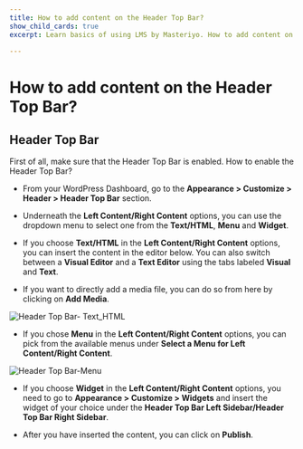 ---
title: How to add content on the Header Top Bar?
show_child_cards: true
excerpt: Learn basics of using LMS by Masteriyo. How to add content on the Header Top Bar.

---

# How to add content on the Header Top Bar?

## Header Top Bar

First of all, make sure that the Header Top Bar is enabled. How to enable the Header Top Bar?

- From your WordPress Dashboard, go to the **Appearance > Customize > Header > Header Top Bar** section.

- Underneath the **Left Content/Right Content** options, you can use the dropdown menu to select one from the **Text/HTML**, **Menu** and **Widget**.

- If you choose **Text/HTML** in the **Left Content/Right Content** options, you can insert the content in the editor below. You can also switch between a **Visual Editor** and a **Text Editor** using the tabs labeled **Visual** and **Text**.

- If you want to directly add a media file, you can do so from here by clicking on **Add Media**.

![Header Top Bar- Text_HTML](https://user-images.githubusercontent.com/109593521/183474048-d3d26a8c-56f7-40d8-ace2-97881c301a21.png)

- If you chose **Menu** in the **Left Content/Right Content** options, you can pick from the available menus under **Select a Menu for Left Content/Right Content**.

![Header Top Bar-Menu](https://user-images.githubusercontent.com/109593521/183474365-3da2cf20-9461-4788-8660-baea773dcf36.png)


- If you choose **Widget** in the **Left Content/Right Content** options, you need to go to **Appearance > Customize > Widgets** and insert the widget of your choice under the **Header Top Bar Left Sidebar/Header Top Bar Right Sidebar**.

- After you have inserted the content, you can click on **Publish**.
